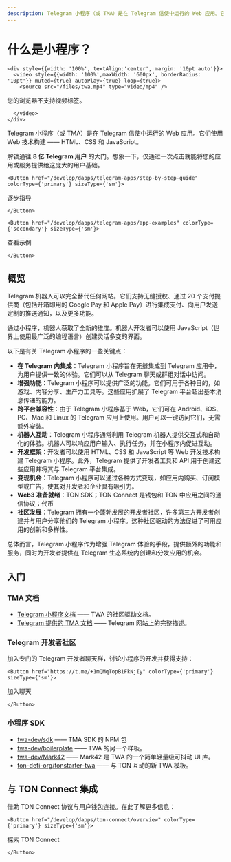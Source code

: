 ```yaml
---
description: Telegram 小程序（或 TMA）是在 Telegram 信使中运行的 Web 应用。它们使用 Web 技术构建 —— HTML、CSS 和 JavaScript。
---
```


# 什么是小程序？
````mdx-code-block
<div style={{width: '100%', textAlign:'center', margin: '10pt auto'}}>
  <video style={{width: '100%',maxWidth: '600px', borderRadius: '10pt'}} muted={true} autoPlay={true} loop={true}>
    <source src="/files/twa.mp4" type="video/mp4" />
````
您的浏览器不支持视频标签。
````mdx-code-block
  </video>
</div>
````
Telegram 小程序（或 TMA）是在 Telegram 信使中运行的 Web 应用。它们使用 Web 技术构建 —— HTML、CSS 和 JavaScript。

解锁通往 **8 亿 Telegram 用户** 的大门。想象一下，仅通过一次点击就能将您的应用或服务提供给这庞大的用户基础。

````mdx-code-block 
<Button href="/develop/dapps/telegram-apps/step-by-step-guide" colorType={'primary'} sizeType={'sm'}>
````
逐步指导
````mdx-code-block 
</Button>
````
````mdx-code-block 
<Button href="/develop/dapps/telegram-apps/app-examples" colorType={'secondary'} sizeType={'sm'}>
````
查看示例
````mdx-code-block 
</Button>
````

## 概览

Telegram 机器人可以完全替代任何网站。它们支持无缝授权、通过 20 个支付提供商（包括开箱即用的 Google Pay 和 Apple Pay）进行集成支付、向用户发送定制的推送通知，以及更多功能。

通过小程序，机器人获取了全新的维度。机器人开发者可以使用 JavaScript（世界上使用最广泛的编程语言）创建灵活多变的界面。

以下是有关 Telegram 小程序的一些关键点：

- **在 Telegram 内集成**：Telegram 小程序旨在无缝集成到 Telegram 应用中，为用户提供一致的体验。它们可以从 Telegram 聊天或群组对话中访问。
- **增强功能**：Telegram 小程序可以提供广泛的功能。它们可用于各种目的，如游戏、内容分享、生产力工具等。这些应用扩展了 Telegram 平台超出基本消息传递的能力。
- **跨平台兼容性**：由于 Telegram 小程序基于 Web，它们可在 Android、iOS、PC、Mac 和 Linux 的 Telegram 应用上使用。用户可以一键访问它们，无需额外安装。
- **机器人互动**：Telegram 小程序通常利用 Telegram 机器人提供交互式和自动化的体验。机器人可以响应用户输入、执行任务，并在小程序内促进互动。
- **开发框架**：开发者可以使用 HTML、CSS 和 JavaScript 等 Web 开发技术构建 Telegram 小程序。此外，Telegram 提供了开发者工具和 API 用于创建这些应用并将其与 Telegram 平台集成。
- **变现机会**：Telegram 小程序可以通过各种方式变现，如应用内购买、订阅模型或广告，使其对开发者和企业具有吸引力。
- **Web3 准备就绪**：TON SDK；TON Connect 是钱包和 TON 中应用之间的通信协议；代币
- **社区发展**：Telegram 拥有一个蓬勃发展的开发者社区，许多第三方开发者创建并与用户分享他们的 Telegram 小程序。这种社区驱动的方法促进了可用应用的创新和多样性。

总体而言，Telegram 小程序作为增强 Telegram 体验的手段，提供额外的功能和服务，同时为开发者提供在 Telegram 生态系统内创建和分发应用的机会。

## 入门

### TMA 文档

- [Telegram 小程序文档](https://docs.telegram-mini-apps.com) —— TWA 的社区驱动文档。
- [Telegram 提供的 TMA 文档](https://core.telegram.org/bots/webapps) —— Telegram 网站上的完整描述。

### Telegram 开发者社区

加入专门的 Telegram 开发者聊天群，讨论小程序的开发并获得支持：

````mdx-code-block 
<Button href="https://t.me/+1mQMqTopB1FkNjIy" colorType={'primary'} sizeType={'sm'}>
````
加入聊天
````mdx-code-block 
</Button>
````

### 小程序 SDK

- [twa-dev/sdk](https://github.com/twa-dev/sdk) —— TMA SDK 的 NPM 包
- [twa-dev/boilerplate](https://github.com/twa-dev/Boilerplate) —— TWA 的另一个样板。
- [twa-dev/Mark42](https://github.com/twa-dev/Mark42) —— Mark42 是 TWA 的一个简单轻量级可抖动 UI 库。
- [ton-defi-org/tonstarter-twa](https://github.com/ton-defi-org/tonstarter-twa) —— 与 TON 互动的新 TWA 模板。

## 与 TON Connect 集成

借助 TON Connect 协议与用户钱包连接。在此了解更多信息：

````mdx-code-block 
<Button href="/develop/dapps/ton-connect/overview" colorType={'primary'} sizeType={'sm'}>
````
探索 TON Connect
````mdx-code-block 
</Button>
````